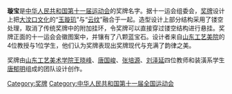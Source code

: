 '''璇宝'''是[[中华人民共和国第十一届运动会|中华人民共和国第十一届运动会]]的奖牌名字。据十一运会组委会，[[奖牌|奖牌]]设计上把[[大汶口文化|大汶口文化]]的“[[玉璇玑|玉璇玑]]”与“[[云纹|云纹]]”融合于一起。造型设计上部分结构采用了镂空处理，取消了传统奖牌中的附加挂环，令奖牌可以直接穿过镂空结构进行悬挂。奖牌正面的十一运会会徽图案中，并镶有了八颗蓝宝石。设计者来自[[山东工艺美院|山东工艺美院]]的4位教授与1位学生，他们认为奖牌表现出奖牌现代与充满了韵律之美。

奖牌由[[山东工艺美术学院|山东工艺美术学院]][[王晓峰|王晓峰]]、[[唐国峻|唐国峻]]、[[张培源|张培源]]、[[刘泽延|刘泽延]]四位教师和装潢系学生[[唐郁明|唐郁明]]组成的团队设计创作。

[[Category:奖牌|Category:奖牌]]
[[Category:中华人民共和国第十一届全国运动会|Category:中华人民共和国第十一届全国运动会]]
